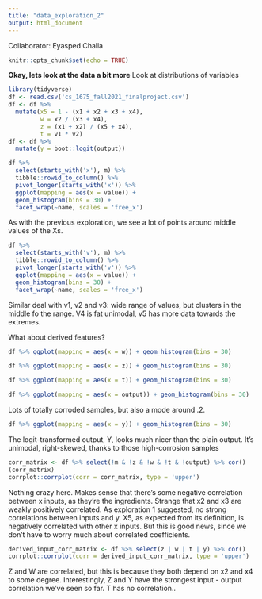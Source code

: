 ---
title: "data_exploration_2"
output: html_document
---
Collaborator: Eyasped Challa

```{r setup, include=FALSE}
knitr::opts_chunk$set(echo = TRUE)
```

**Okay, lets look at the data a bit more**
Look at distributions of variables
```{r}
library(tidyverse)
df <- read.csv('cs_1675_fall2021_finalproject.csv')
df <- df %>% 
  mutate(x5 = 1 - (x1 + x2 + x3 + x4),
         w = x2 / (x3 + x4),
         z = (x1 + x2) / (x5 + x4),
         t = v1 * v2)
df <- df %>% 
  mutate(y = boot::logit(output))
```

```{r}
df %>% 
  select(starts_with('x'), m) %>%
  tibble::rowid_to_column() %>% 
  pivot_longer(starts_with('x')) %>% 
  ggplot(mapping = aes(x = value)) +
  geom_histogram(bins = 30) +
  facet_wrap(~name, scales = 'free_x')
```
As with the previous exploration, we see a lot of points around middle values of the Xs.


```{r}
df %>% 
  select(starts_with('v'), m) %>%
  tibble::rowid_to_column() %>% 
  pivot_longer(starts_with('v')) %>% 
  ggplot(mapping = aes(x = value)) +
  geom_histogram(bins = 30) +
  facet_wrap(~name, scales = 'free_x')
```

Similar deal with v1, v2 and v3: wide range of values, but clusters in the middle fo the range. V4 is fat unimodal, v5 has more data towards the extremes. 

What about derived features?
```{r}
df %>% ggplot(mapping = aes(x = w)) + geom_histogram(bins = 30)
```

```{r}
df %>% ggplot(mapping = aes(x = z)) + geom_histogram(bins = 30)
```

```{r}
df %>% ggplot(mapping = aes(x = t)) + geom_histogram(bins = 30)
```

```{r}
df %>% ggplot(mapping = aes(x = output)) + geom_histogram(bins = 30)
```

Lots of totally corroded samples, but also a mode around .2. 


```{r}
df %>% ggplot(mapping = aes(x = y)) + geom_histogram(bins = 30)
```
The logit-transformed output, Y, looks much nicer than the plain output. It's unimodal, right-skewed, thanks to those high-corrosion samples

```{r}
corr_matrix <- df %>% select(!m & !z & !w & !t & !output) %>% cor()
(corr_matrix)
corrplot::corrplot(corr = corr_matrix, type = 'upper')
```
Nothing crazy here. Makes sense that there's some negative correlation between x inputs, as they're the ingredients. Strange that x2 and x3 are weakly positively correlated. 
As exploration 1 suggested, no strong correlations between inputs and y.
X5, as expected from its definition, is negatively correlated with other x inputs. 
But this is good news, since we don't have to worry much about correlated coefficients. 

```{r}
derived_input_corr_matrix <- df %>% select(z | w | t | y) %>% cor()
corrplot::corrplot(corr = derived_input_corr_matrix, type = 'upper')
```
Z and W are correlated, but this is because they both depend on x2 and x4 to some degree. Interestingly, Z and Y have the strongest input - output correlation we've seen so far. T has no correlation..
